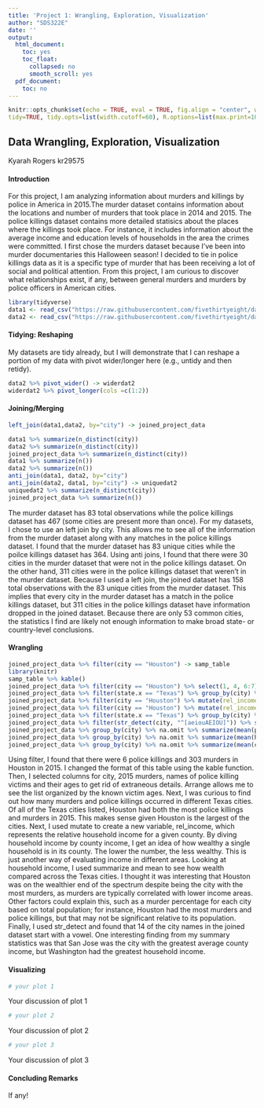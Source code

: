 ```yaml
---
title: 'Project 1: Wrangling, Exploration, Visualization'
author: "SDS322E"
date: ''
output:
  html_document:
    toc: yes
    toc_float:
      collapsed: no
      smooth_scroll: yes
  pdf_document:
    toc: no
---
```


```r
knitr::opts_chunk$set(echo = TRUE, eval = TRUE, fig.align = "center", warning = F, message = F,
tidy=TRUE, tidy.opts=list(width.cutoff=60), R.options=list(max.print=100))
```

## Data Wrangling, Exploration, Visualization

Kyarah Rogers kr29575

#### Introduction 

For this project, I am analyzing information about murders and killings by police in America in 2015.The murder dataset contains information about the locations and number of murders that took place in 2014 and 2015. The police killings dataset contains more detailed statisics about the places where the killings took place. For instance, it includes information about the average income and education levels of households in the area the crimes were committed. I first chose the murders dataset because I've been into murder documentaries this Halloween season! I decided to tie in police killings data as it is a specific type of murder that has been receiving a lot of social and political attention. From this project, I am curious to discover what relationships exist, if any, between general murders and murders by police officers in American cities. 

```R
library(tidyverse)
data1 <- read_csv("https://raw.githubusercontent.com/fivethirtyeight/data/master/murder_2016/murder_2015_final.csv")
data2 <- read_csv("https://raw.githubusercontent.com/fivethirtyeight/data/master/police-killings/police_killings.csv")
```

#### Tidying: Reshaping

My datasets are tidy already, but I will demonstrate that I can reshape a portion of my data with pivot wider/longer here (e.g., untidy and then retidy). 

```R
data2 %>% pivot_wider() -> widerdat2
widerdat2 %>% pivot_longer(cols =c(1:2))
```

    
#### Joining/Merging

```R
left_join(data1,data2, by="city") -> joined_project_data

data1 %>% summarize(n_distinct(city))
data2 %>% summarize(n_distinct(city))
joined_project_data %>% summarize(n_distinct(city))
data1 %>% summarize(n())
data2 %>% summarize(n())
anti_join(data1, data2, by="city") 
anti_join(data2, data1, by="city") -> uniquedat2
uniquedat2 %>% summarize(n_distinct(city))
joined_project_data %>% summarize(n())

```

The murder dataset has 83 total observations while the police killings dataset has 467 (some cities are present more than once). For my datasets, I chose to use an left join by city. This allows me to see all of the information from the murder dataset along with any matches in the police killings dataset. I found that the murder dataset has 83 unique cities while the poilce killings dataset has 364. Using anti joins, I found that there were 30 cities in the murder dataset that were not in the police killings dataset. On the other hand, 311 cities were in the police killings dataset that weren't in the murder dataset. Because I used a left join, the joined dataset has 158 total observations with the 83 unique cities from the murder dataset. This implies that every city in the murder dataset has a match in the police killings dataset, but 311 cities in the police killings dataset have information dropped in the joined dataset. Because there are only 53 common cities, the statistics I find are likely not enough information to make broad state- or country-level conclusions.  

####  Wrangling

```R
joined_project_data %>% filter(city == "Houston") -> samp_table
library(knitr)
samp_table %>% kable()
joined_project_data %>% filter(city == "Houston") %>% select(1, 4, 6:7) %>% arrange(desc(age)) 
joined_project_data %>% filter(state.x == "Texas") %>% group_by(city) %>% select(1, 4, 6:9) %>% na.omit 
joined_project_data %>% filter(city == "Houston") %>% mutate(rel_income = h_income/county_income)
joined_project_data %>% filter(city == "Houston") %>% mutate(rel_income = h_income/county_income) %>% summarize(mean(rel_income))
joined_project_data %>% filter(state.x == "Texas") %>% group_by(city) %>% summarize(mean(h_income))%>% na.omit
joined_project_data %>% filter(str_detect(city, "^[aeiouAEIOU]")) %>% summarize(n_distinct(city))
joined_project_data %>% group_by(city) %>% na.omit %>% summarize(mean(pop),sd(pop), var(pop), quantile(pop), min(pop), max(pop), n_distinct(pop))
joined_project_data %>% group_by(city) %>% na.omit %>% summarize(mean(h_income),sd(h_income), var(h_income), quantile(h_income), min(h_income), max(h_income), n_distinct(h_income))
joined_project_data %>% group_by(city) %>% na.omit %>% summarize(mean(county_income),sd(county_income), var(county_income), quantile(county_income), min(county_income), max(county_income), n_distinct(county_income)) 

```

Using filter, I found that there were 6 police killings and 303 murders in Houston in 2015. I changed the format of this table using the kable function. Then, I selected columns for city, 2015 murders, names of police killing victims and their ages to get rid of extraneous details. Arrange allows me to see the list organized by the known victim ages. Next, I was curious to find out how many murders and police killings occurred in different Texas cities. Of all of the Texas cities listed, Houston had both the most police killings and murders in 2015. This makes sense given Houston is the largest of the cities. Next, I used mutate to create a new variable, rel_income, which represents the relative household income for a given county. By diving household income by county income, I get an idea of how wealthy a single household is in its county. The lower the number, the less wealthy. This is just another way of evaluating income in different areas. Looking at household income, I used summarize and mean to see how wealth compared across the Texas cities. I thought it was interesting that Houston was on the wealthier end of the spectrum despite being the city with the most murders, as murders are typically correlated with lower income areas. Other factors could explain this, such as a murder percentage for each city based on total population; for instance, Houston had the most murders and police killings, but that may not be significant relative to its population. Finally, I used str_detect and found that 14 of the city names in the joined dataset start with a vowel. One interesting finding from my summary statistics was that San Jose was the city with the greatest average county income, but Washington had the greatest household income.   

#### Visualizing

```R
# your plot 1
```

Your discussion of plot 1

```R
# your plot 2
```

Your discussion of plot 2

```R
# your plot 3
```

Your discussion of plot 3

#### Concluding Remarks

If any!




